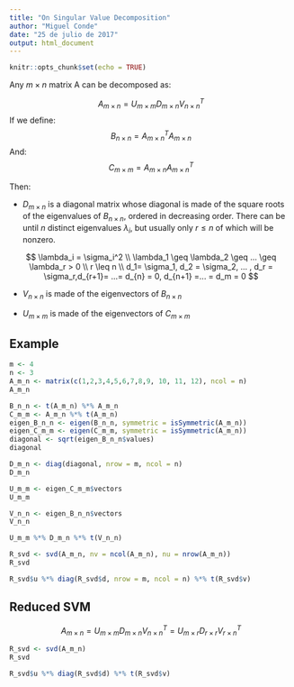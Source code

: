 ```yaml
---
title: "On Singular Value Decomposition"
author: "Miguel Conde"
date: "25 de julio de 2017"
output: html_document
---
```


```r
knitr::opts_chunk$set(echo = TRUE)
```

Any $m \times n$ matrix A can be decomposed as:

$$
A_{m \times n} = U_{m \times m} D_{m \times n} V_{n \times n}^T
$$
If we define:
$$
B_{n \times n} = A_{m \times n}^T A_{m \times n}
$$
And:
$$
C_{m \times m} = A_{m \times n} A_{m \times n}^T
$$

Then:

* $D_{m \times n}$ is a diagonal matrix whose diagonal is made of the square roots of the eigenvalues of $B_{n \times n}$, ordered in decreasing order. There can be until $n$ distinct eigenvalues $\lambda_i$, but usually only $r \leq n$ of which will be nonzero.

$$
\lambda_i = \sigma_i^2 \\
\lambda_1 \geq \lambda_2 \geq ... \geq \lambda_r > 0 \\
r \leq n \\
d_1= \sigma_1, d_2 = \sigma_2, ... , d_r = \sigma_r,d_{r+1}= ...= d_{n} = 0, d_{n+1} =... = d_m = 0
$$

* $V_{n \times n}$ is made of the eigenvectors of $B_{n \times n}$

* $U_{m \times m}$ is made of the eigenvectors of $C_{m \times m}$


## Example
```r
m <- 4
n <- 3
A_m_n <- matrix(c(1,2,3,4,5,6,7,8,9, 10, 11, 12), ncol = n)
A_m_n
```

```r
B_n_n <- t(A_m_n) %*% A_m_n 
C_m_m <- A_m_n %*% t(A_m_n)
eigen_B_n_n <- eigen(B_n_n, symmetric = isSymmetric(A_m_n))
eigen_C_m_m <- eigen(C_m_m, symmetric = isSymmetric(A_m_n))
diagonal <- sqrt(eigen_B_n_n$values)
diagonal
```

```r
D_m_n <- diag(diagonal, nrow = m, ncol = n)
D_m_n
```

```r
U_m_m <- eigen_C_m_m$vectors
U_m_m
```

```r
V_n_n <- eigen_B_n_n$vectors
V_n_n
```

```r
U_m_m %*% D_m_n %*% t(V_n_n)
```

```r
R_svd <- svd(A_m_n, nv = ncol(A_m_n), nu = nrow(A_m_n)) 
R_svd
```

```r
R_svd$u %*% diag(R_svd$d, nrow = m, ncol = n) %*% t(R_svd$v)
```


## Reduced SVM
$$
A_{m \times n} = U_{m \times m} D_{m \times n} V_{n \times n}^T = 
U_{m \times r} D_{r \times r} V_{r \times n}^T
$$


```r
R_svd <- svd(A_m_n) 
R_svd
```

```r
R_svd$u %*% diag(R_svd$d) %*% t(R_svd$v)
```
